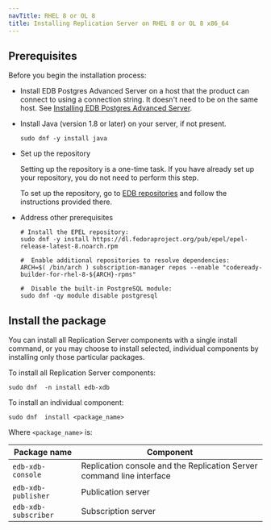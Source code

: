 ```yaml
---
navTitle: RHEL 8 or OL 8
title: Installing Replication Server on RHEL 8 or OL 8 x86_64
---
```


## Prerequisites

Before you begin the installation process:

- Install EDB Postgres Advanced Server on a host that the product can connect to using a connection string. It doesn't need to be on the same host. See [Installing EDB Postgres Advanced Server](/epas/latest/epas_inst_linux).

- Install Java (version 1.8 or later) on your server, if not present.

  ```shell
  sudo dnf -y install java
  ```

- Set up the repository

  Setting up the repository is a one-time task. If you have already set up your repository, you do not need to perform this step.

  To set up the repository, go to [EDB repositories](https://www.enterprisedb.com/repos-downloads) and follow the instructions provided there.

- Address other prerequisites

  ```shell
  # Install the EPEL repository:
  sudo dnf -y install https://dl.fedoraproject.org/pub/epel/epel-release-latest-8.noarch.rpm

  #  Enable additional repositories to resolve dependencies:
  ARCH=$( /bin/arch ) subscription-manager repos --enable "codeready-builder-for-rhel-8-${ARCH}-rpms"

  #  Disable the built-in PostgreSQL module:
  sudo dnf -qy module disable postgresql
  ```

## Install the package

You can install all Replication Server components with a single install command, or you may choose to install selected, individual components by installing only those particular packages.

To install all Replication Server components:

```shell
sudo dnf  -n install edb-xdb
```

To install an individual component:

```shell
sudo dnf  install <package_name>
```

Where `<package_name>` is:

| Package name         | Component                                                             |
| -------------------- | --------------------------------------------------------------------- |
| `edb-xdb-console`    | Replication console and the Replication Server command line interface |
| `edb-xdb-publisher`  | Publication server                                                    |
| `edb-xdb-subscriber` | Subscription server                                                   |
